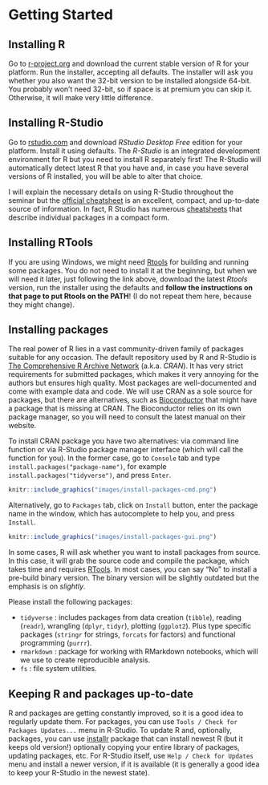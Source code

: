 # Getting Started {#getting-started -}

## Installing R {-}

Go to [r-project.org](https://cloud.r-project.org/) and download the current stable version of R for your platform. Run the installer, accepting all defaults. The installer will ask you whether you also want the 32-bit version to be installed alongside 64-bit. You probably won't need 32-bit, so if space is at premium you can skip it. Otherwise, it will make very little difference.

## Installing R-Studio {-}
Go to [rstudio.com](https://rstudio.com/products/rstudio/download/) and download _RStudio Desktop Free_ edition for your platform. Install it using defaults. The _R-Studio_ is an integrated development environment for R but you need to install R separately first! The R-Studio will automatically detect latest R that you have and, in case you have several versions of R installed, you will be able to alter that choice.

I will explain the necessary details on using R-Studio throughout the seminar but the [official cheatsheet](https://github.com/rstudio/cheatsheets/raw/master/rstudio-ide.pdf) is an excellent, compact, and up-to-date source of information. In fact, R Studio has numerous [cheatsheets](https://rstudio.com/resources/cheatsheets/) that describe individual packages in a compact form.

## Installing RTools {- #rtools}
If you are using Windows, we might need [Rtools](https://cran.r-project.org/bin/windows/Rtools/) for building and running some packages. You do not need to install it at the beginning, but when we will need it later, just following the link above, download the latest _Rtools_ version, run the installer using the defaults and **follow the instructions on that page to put Rtools on the PATH**! (I do not repeat them here, because they might change).

## Installing packages {-}
The real power of R lies in a vast community-driven family of packages suitable for any occasion. The default repository used by R and R-Studio is [The Comprehensive R Archive Network](https://cran.r-project.org/) (a.k.a. _CRAN_). It has very strict requirements for submitted packages, which makes it very annoying for the authors but ensures high quality. Most packages are well-documented and come with example data and code. We will use CRAN as a sole source for packages, but there are alternatives, such as [Bioconductor](http://www.bioconductor.org/) that might have a package that is missing at CRAN. The Bioconductor relies on its own package manager, so you will need to consult the latest manual on their website.

To install CRAN package you have two alternatives: via command line  function or via R-Studio package manager interface (which will call the function for you). In the former case, go to `Console` tab and type `install.packages("package-name")`, for example `install.packages("tidyverse")`, and press `Enter`.

```r
knitr::include_graphics("images/install-packages-cmd.png")
```

Alternatively, go to `Packages` tab, click on `Install` button, enter the package name in the window, which has autocomplete to help you, and press `Install`.

```r
knitr::include_graphics("images/install-packages-gui.png")
```

In some cases, R will ask whether you want to install packages from source. In this case, it will grab the source code and compile the package, which takes time and requires [RTools](#rtools). In most cases, you can say "No" to install a pre-build binary version. The binary version will be slightly outdated but the emphasis is on _slightly_. 

Please install the following packages:

* `tidyverse` : includes packages from data creation (`tibble`), reading (`readr`), wrangling (`dplyr`, `tidyr`), plotting (`ggplot2`). Plus type specific packages (`stringr` for strings, `forcats` for factors) and functional programming (`purrr`).
* `rmarkdown` : package for working with RMarkdown notebooks, which will we use to create reproducible analysis.
* `fs` : file system utilities.

## Keeping R and packages up-to-date {-}
R and packages are getting constantly improved, so it is a good idea to regularly update them. For packages, you can use `Tools / Check for Packages Updates...` menu in R-Studio. To update R and, optionally, packages, you can use [installr](https://www.r-project.org/nosvn/pandoc/installr.html) package that can install newest R (but it keeps old version!) optionally copying your entire library of packages, updating packages, etc. For R-Studio itself, use `Help / Check for Updates` menu and install a newer version, if it is available (it is generally a good idea to keep your R-Studio in the newest state).

